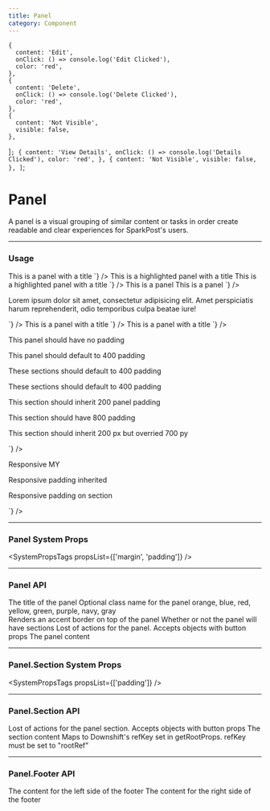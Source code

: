 ```yaml
---
title: Panel
category: Component
---
```



    {
      content: 'Edit',
      onClick: () => console.log('Edit Clicked'),
      color: 'red',
    },
    {
      content: 'Delete',
      onClick: () => console.log('Delete Clicked'),
      color: 'red',
    },
    {
      content: 'Not Visible',
      visible: false,
    },
  ]`;
    {
      content: 'View Details',
      onClick: () => console.log('Details Clicked'),
      color: 'red',
    },
    {
      content: 'Not Visible',
      visible: false,
    },
  ]`;

# Panel

A panel is a visual grouping of similar content or tasks in order create readable and clear experiences for SparkPost's users.

---

### Usage

<LiveCode>
  <LiveCode.Content
    title="With a Title"
    code={`
      <Panel className="my-class" title="Title" sectioned>
        This is a panel with a title
      </Panel>
    `}
  />
  <LiveCode.Content
    title="With an Accent"
    code={`
      <>
        <Panel mb={300} accent sectioned>
          This is a highlighted panel with a title
        </Panel>
        <Panel mb={300} accent="orange" sectioned>
          This is a highlighted panel with a title
        </Panel>
      </>
    `}
  />
  <LiveCode.Content
    title="With a Footer"
    code={`
      <>
        <Panel title="Title" accent sectioned>
          This is a panel
        </Panel>
        <Panel.Footer mb={400} left="Left aligned" right="Right aligned"></Panel.Footer>
        <Panel title="Title" accent sectioned>
          This is a panel
        </Panel>
        <Panel.Footer mb={400} left="Left aligned" right="Right aligned"></Panel.Footer>
      </>
    `}
  />
  <LiveCode.Content
    title="With Actions"
    code={`
      <Panel actions={${actions}} accent="red" title="Panel with Actions">
        <Panel.Section actions={${sectionActions}}>
          <p>
            Lorem ipsum dolor sit amet, consectetur adipisicing elit. Amet perspiciatis harum
            reprehenderit, odio temporibus culpa beatae iure!
          </p>
        </Panel.Section>
      </Panel>
    `}
  />
  <LiveCode.Content
    title="With a Title"
    code={`
      <Panel className="my-class" title="Title" sectioned>
      This is a panel with a title
    </Panel>
    `}
  />
  <LiveCode.Content
    title="With a Title"
    code={`
      <Panel className="my-class" title="Title" sectioned>
      This is a panel with a title
    </Panel>
    `}
  />
  <LiveCode.Content
    title="System Props"
    code={`
      <>
        <Panel mb="400">
          <p>This panel should have no padding</p>
        </Panel>
        <Panel sectioned mb="400">
          <p>This panel should default to 400 padding</p>
        </Panel>
        <Panel mb="400">
          <Panel.Section>
            <p>These sections should default to 400 padding</p>
          </Panel.Section>
          <Panel.Section>
            <p>These sections should default to 400 padding</p>
          </Panel.Section>
        </Panel>
        <Panel padding="200" mb="400">
          <Panel.Section>
            <p>This section should inherit 200 panel padding</p>
          </Panel.Section>
          <Panel.Section p="800">
            <p>This section should have 800 padding</p>
          </Panel.Section>
          <Panel.Section py="700">
            <p>This section should inherit 200 px but overried 700 py</p>
          </Panel.Section>
        </Panel>
      </>
    `}
  />
  <LiveCode.Content
    title="Responsive System Props"
    code={`
      <>
        <Panel sectioned my={['200', '300', '600', '800']} mb="400">
          <p>Responsive MY</p>
        </Panel>
        <Panel p={['600', '200', '500', '800']}>
          <Panel.Section>
            <p>Responsive padding inherited</p>
          </Panel.Section>
          <Panel.Section p={['600', '600', '800', '200']}>
            <p>Responsive padding on section</p>
          </Panel.Section>
        </Panel>
      </>
    `}
  />
</LiveCode>

---

### Panel System Props

<SystemPropsTags propsList={['margin', 'padding']} />

---

### Panel API

<Prop name="title" type="node">
  The title of the panel
</Prop>

<Prop name="className" type="string">
  Optional class name for the panel
</Prop>

<Prop name="accent" type="bool | string">
  orange, blue, red, yellow, green, purple, navy, gray <br />
  Renders an accent border on top of the panel
</Prop>

<Prop name="sectioned" type="bool">
  Whether or not the panel will have sections
</Prop>

<Prop name="actions" type="array">
  Lost of actions for the panel. Accepts objects with button props
</Prop>

<Prop name="children" type="node">
  The panel content
</Prop>

---

### Panel.Section System Props

<SystemPropsTags propsList={['padding']} />

---

### Panel.Section API

<Prop name="actions" type="array">
  Lost of actions for the panel section. Accepts objects with button props
</Prop>

<Prop name="children" type="node">
  The section content
</Prop>

<Prop name="rootRef" type="function">
  Maps to Downshift's refKey set in getRootProps. refKey must be set to
  "rootRef"
</Prop>

---

### Panel.Footer API

<Prop name="left" type="node">
  The content for the left side of the footer
</Prop>

<Prop name="right" type="node">
  The content for the right side of the footer
</Prop>
